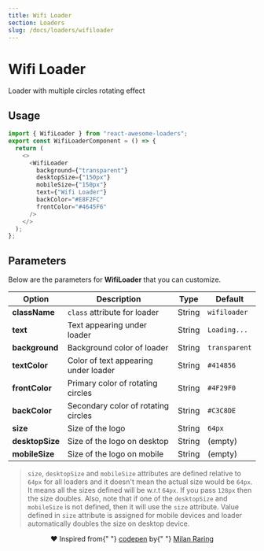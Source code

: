 ```yaml
---
title: Wifi Loader
section: Loaders
slug: /docs/loaders/wifiloader
---
```



# Wifi Loader

Loader with multiple circles rotating effect

## Usage

<Loader name="WifiLoader" />

```js highlight={1,5-12}
import { WifiLoader } from "react-awesome-loaders";
export const WifiLoaderComponent = () => {
  return (
    <>
      <WifiLoader
        background={"transparent"}
        desktopSize={"150px"}
        mobileSize={"150px"}
        text={"Wifi Loader"}
        backColor="#E8F2FC"
        frontColor="#4645F6"
      />
    </>
  );
};
```

## Parameters

Below are the parameters for **WifiLoader** that you can customize.

| Option          | Description                          | Type   | Default       |
| --------------- | ------------------------------------ | ------ | ------------- |
| **className**   | `class` attribute for loader         | String | `wifiloader`  |
| **text**        | Text appearing under loader          | String | `Loading...`  |
| **background**  | Background color of loader           | String | `transparent` |
| **textColor**   | Color of text appearing under loader | String | `#414856`     |
| **frontColor**  | Primary color of rotating circles    | String | `#4F29F0`     |
| **backColor**   | Secondary color of rotating circles  | String | `#C3C8DE`     |
| **size**        | Size of the logo                     | String | `64px`        |
| **desktopSize** | Size of the logo on desktop          | String | (empty)       |
| **mobileSize**  | Size of the logo on mobile           | String | (empty)       |

> `size`, `desktopSize` and `mobileSize` attributes are defined relative to `64px` for all loaders and it doesn't mean the actual size would be `64px`. It means all the sizes defined will be w.r.t `64px`. If you pass `128px` then the size doubles. Also, note that if one of the `desktopSize` and `mobileSize` is not defined, then it will use the `size` attribute. Value defined in `size` attribute is assigned for mobile devices and loader automatically doubles the size on desktop device.

<p align="center" style={{fontSize: "13px", marginTop: "20px"}}>
  ❤️ Inspired from{" "}
  <a href="https://codepen.io/milanraring/pen/zYrYggg">codepen</a> by{" "}
  <a href="https://dribbble.com/milanraring">Milan Raring</a>
</p>
